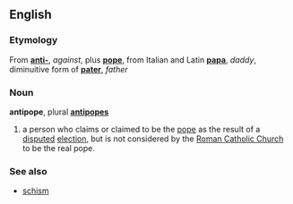 ==English==
===Etymology===
From '''[[anti-]]''', ''against'', plus '''[[pope]]''', from Italian and Latin '''[[papa]]''', ''daddy'', diminuitive form of '''[[pater]]''', ''father''
===Noun===
'''antipope''', plural '''[[antipopes]]'''

# a person who claims or claimed to be the [[pope]] as the result of a [[dispute]]d [[election]], but is not considered by the [[Roman Catholic Church]] to be the real pope.

===See also===
*[[schism]]